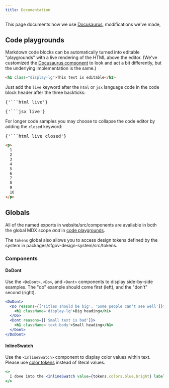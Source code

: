 ```yaml
---
title: Documentation
---
```



This page documents how we use [Docusaurus], modifications we've made,

## Code playgrounds

Markdown code blocks can be automatically turned into editable "playgrounds" with a
live rendering of the HTML above the editor. (We've customized the
[Docusaurus component][code blocks] to look and act a bit differently, but the
underlying implementation is the same.)

```html live
<h1 class="display-lg">This text is editable</h1>
```

Just add the `live` keyword after the `html` or `jsx` language code in the code block
header after the three backticks:

<pre>{'```html live'}</pre>

<pre>{'```jsx live'}</pre>

For longer code samples you may choose to collapse the code editor by adding the
`closed` keyword:

<pre>{'```html live closed'}</pre>

```html live closed
<p>
  1
  2
  3
  4
  5
  6
  7
  8
  9
  10
</p>
```

## Globals

All of the named exports in <GitHubFileLink>website/src/components</GitHubFileLink>
are available in both the global MDX scope _and_ in [code playgrounds].

The `tokens` global also allows you to access design tokens defined by the system
in <GitHubFileLink>packages/sfgov-design-system/src/tokens</GitHubFileLink>.

### Components

#### DoDont

Use the `<DoDont>`, `<Do>`, and `<Dont>` components to display side-by-side examples.
The "do" example should come first (left), and the "don't" second (right).

```jsx live
<DoDont>
  <Do reasons={['Titles should be big', 'Some people canʼt see well']}>
    <h1 className='display-lg'>Big heading</h1>
  </Do>
  <Dont reasons={['Small text is bad']}>
    <h1 className='text-body'>Small heading</h1>
  </Dont>
</DoDont>
```

#### InlineSwatch

Use the `<InlineSwatch>` component to display color values within text. Please use
[color tokens](./tokens#color) instead of literal values.

```jsx live
<>
  I dove into the <InlineSwatch value={tokens.colors.blue.bright} label='bright blue' /> water.
</>
```


[code playgrounds]: #code-playgrounds
[docusaurus]: https://docusaurus.io/
[mdx]: https://docusaurus.io/docs/next/markdown-features/react
[code blocks]: https://docusaurus.io/docs/next/markdown-features/code-blocks